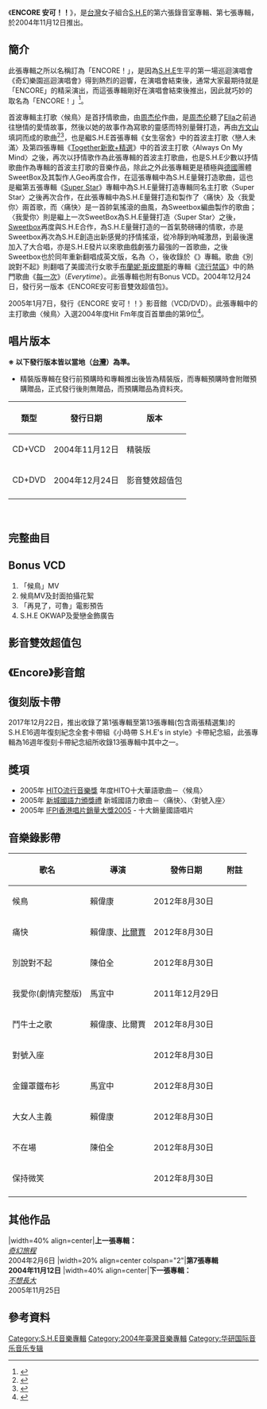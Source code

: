 {{Infobox Album  <!-- See Wikipedia:WikiProject_Albums -->
| Name		= ENCORE 安可！！
| Type		= [[專輯|專輯]] 
| Artist	= [[S.H.E|S.H.E]] 
| Cover		= S.H.E CDO7 ENCORE.jpg
| caption       = 
| Released	= 2004年11月12日<br/>{{Start date|2004|12|24}}
| Format        = [[CD|CD]]+[[VCD|VCD]]、[[CD|CD]]+[[DVD|DVD]]
| Recorded	= 2004年
| studio        = 強力錄音室、華研猛蛋錄音室
| Genre		= [[國語|國語]][[流行音樂|流行音樂]] 
| Length	= 40:24<ref>[http://isrc.ncl.edu.tw/music_view.aspx?item=6445 國際標準錄音錄影資料代碼查詢系統- ENCORE]</ref>
| Label		= [[華研國際音樂|華研國際音樂]]（HIM）、[[EMI|EMI]]、[[艾迴唱片|艾迴唱片]]
| Director      = 賴偉康〈候鳥〉<br/>賴偉康、[[比爾賈|比爾賈]]〈痛快〉<br/>馬宜中〈我愛你〉
| Producer	= 郭文宗，楊子樸，GEO，馬毓芬，[[謝文德|謝文德]]
| Certification = *[[IFPI香港唱片銷量大獎頒獎禮2005|IFPI香港唱片銷量大獎2005]] 十大銷量國語唱片（香港）
| Reviews	= *[[IFPI香港唱片銷量大獎頒獎禮2005|IFPI香港唱片銷量大獎頒奬禮2005]] - 十大銷量國語唱片
| Last album	= ''[[奇幻旅程|奇幻旅程]]''<br />(2004-2-6）
| This album	= '''Encore'''<br />（2004-11-12）
| Next album	= ''[[不想長大_(專輯)|不想長大]]''<br />(2005-11-25)
| Misc = {{Extra chronology 2
| Artist = [[S.H.E|S.H.E]]錄音室專輯
| Type = studio
| Last album = ''[[奇幻旅程|奇幻旅程]]''<br/>（2004-2-6）
| This album = '''Encore'''<br/>（2004-11-12）
| Next album = ''[[不想長大_(專輯)|不想長大]]''<br/>（2005-11-25）
}}
{{Extra album cover
 | header     = ENCORE 安可！！專輯其他封面
 | type       = studio
 | cover      = 
 | cover_size = 160px
 | border     =
 | alt        =
 | caption    = "影音雙效超值包"封面
}}
{{Singles
 | name        = ENCORE 安可！！
 | type        = 錄音室專輯
 | single1     = 《候鳥》（首波主打歌）
 | single1date = 
 | single2     = 《痛快》（第二波主打）
 | single2date = 
 | single3     = 《我愛你》（第三波主打）
 | single3date = 
}}
}}

《'''ENCORE 安可！！'''》，是[[台灣|台灣]]女子組合[[S.H.E|S.H.E]]的第六張錄音室專輯、第七張專輯，於2004年11月12日推出。

==簡介==
此張專輯之所以名稱訂為「ENCORE！」，是因為[[S.H.E|S.H.E]]生平的第一場巡迴演唱會《奇幻樂園巡迴演唱會》得到熱烈的迴響，在演唱會結束後，通常大家最期待就是「ENCORE」的精采演出，而這張專輯剛好在演唱會結束後推出，因此就巧妙的取名為「ENCORE！」<ref>{{Cite web |url=http://enjoy.eastday.com//eastday/enjoy/xw/yyxw/userobject1ai594670.html |title=S.H.E第7張專輯中“優雅蛻變”.東方娛樂.2004-10-20 |access-date=2018-12-12 |archive-url=https://web.archive.org/web/20050503102943/http://enjoy.eastday.com/eastday/enjoy/xw/yyxw/userobject1ai594670.html |archive-date=2005-05-03 |dead-url=yes }}</ref>。

首波專輯主打歌〈候鳥〉是首抒情歌曲，由[[周杰伦|周杰伦]]作曲，是[[周杰伦|周杰伦]]聽了[[陳嘉樺|Ella]]之前過往戀情的愛情故事，然後以她的故事作為寫歌的靈感而特別量聲打造，再由[[方文山|方文山]]填詞而成的歌曲<ref>{{Cite web |url=http://enjoy.eastday.com//eastday/enjoy/xw/yyxw/userobject1ai599625.html |title=S.H.E贏球又贏歌 周傑倫願賭服輸為其寫歌.東方娛樂.2004-10-22 |access-date=2018-12-12 |archive-url=https://web.archive.org/web/20070917000122/http://enjoy.eastday.com/eastday/enjoy/xw/yyxw/userobject1ai599625.html |archive-date=2007-09-17 |dead-url=yes }}</ref><ref>{{Cite web |url=http://enjoy.eastday.com//eastday/enjoy/xw/yyxw/userobject1ai604523.html |title=為在滬演唱會勤吆喝S.H.E下週到滬.東方娛樂.2004-10-25 |access-date=2018-12-12 |archive-url=https://web.archive.org/web/20070913154937/http://enjoy.eastday.com/eastday/enjoy/xw/yyxw/userobject1ai604523.html |archive-date=2007-09-13 |dead-url=yes }}</ref>，也是繼S.H.E首張專輯《女生宿舍》中的首波主打歌〈戀人未滿〉及第四張專輯《[[Together_(S.H.E專輯)|Together新歌+精選]]》中的首波主打歌〈Always On My Mind〉之後，再次以抒情歌作為此張專輯的首波主打歌曲，也是S.H.E少數以抒情歌曲作為專輯的首波主打歌的音樂作品，除此之外此張專輯更是積極與[[德國|德國]]團體SweetBox及其製作人Geo再度合作，在這張專輯中為S.H.E量聲打造歌曲，這也是繼第五張專輯《[[Super_Star_(S.H.E)|Super Star]]》專輯中為S.H.E量聲打造專輯同名主打歌〈Super Star〉之後再次合作，在此張專輯中為S.H.E量聲打造和製作了〈痛快〉及〈我愛你〉兩首歌，而〈痛快〉是一首帥氣搖滾的曲風，為Sweetbox編曲製作的歌曲；〈我愛你〉則是繼上一次SweetBox為S.H.E量聲打造〈Super Star〉之後，[[Sweetbox|Sweetbox]]再度與S.H.E合作，為S.H.E量聲打造的一首氣勢磅礡的情歌，亦是Sweetbox再次為S.H.E創造出新感覺的抒情搖滾，從冷靜到吶喊激昂，到最後還加入了大合唱，亦是S.H.E發片以來歌曲戲劇張力最強的一首歌曲，之後Sweetbox也於同年重新翻唱成英文版，名為〈{{link-en|More Than Love|This Christmas/More Than Love}}〉，後收錄於《{{link-en|After the Lights|After the Lights}}》專輯。歌曲《別說對不起》則翻唱了美國流行女歌手[[布蘭妮·斯皮爾斯|布蘭妮·斯皮爾斯]]的專輯《[[流行禁區|流行禁區]]》中的熱門歌曲《[[每一次|每一次]]》（''Everytime''）。此張專輯也附有Bonus VCD。2004年12月24日，發行另一版本《ENCORE安可影音雙效超值包》。

2005年1月7日，發行《ENCORE 安可！！》影音館（VCD/DVD）。此張專輯中的主打歌曲〈候鳥〉入選2004年度Hit Fm年度百首單曲的第9位<ref>{{Cite web |url=http://www.hitoradio.com/newweb/chart_2.php?ch_year=2004&pageNum_rsList=0 |title=Hit Fm2004年度百首單曲 |accessdate=2018-11-15 |archive-date=2018-11-16 |archive-url=https://web.archive.org/web/20181116001044/http://www.hitoradio.com/newweb/chart_2.php?ch_year=2004&pageNum_rsList=0 |dead-url=no }}</ref>。

== 唱片版本 ==
'''※ 以下發行版本皆以當地（[[台灣|台灣]]）為準。'''

*精裝版專輯在發行前預購時和專輯推出後皆為精裝版，而專輯預購時會附贈預購贈品，正式發行後則無贈品，而預購贈品為資料夾。

{| class="wikitable"
!類型!!發行日期!!版本
|-
| CD+VCD
| 2004年11月12日
| 精裝版
|-
| CD+DVD
| 2004年12月24日
| 影音雙效超值包
|-
|}
<br/>

== 完整曲目 ==
{{Tracklist
| collapsed =

| extra_column = 
| total_length = 40:24

| title1 = 候鳥<br><small>（''Migratory Bird''）</small>
| note1 = 
| longnote1 ='''首波主打歌''' 電影「[[再見了，可魯|再見了，可魯]]」中文主題曲、「愛戀金飾」廣告主題曲
| music1 = [[周杰倫|周杰倫]]
| lyrics1 = [[方文山|方文山]]
| arranger1 = [[洪敬堯|洪敬堯]]
| extra1 = 
| length1 = 4:41

| title2 = 痛快<br><small>（''Satisfaction''）</small>
| note2 = 
| longnote2 ='''第二波主打''' 電玩「[[新絕代雙驕系列|新絕代雙驕]]」主題曲
| music2 = [[左安安|左安安]]
| lyrics2 = [[施人誠|施人誠]]
| arranger2 = Geo
| extra2 = 
| length2 = 3:18

| title3 = 別說對不起<br><small>（''Don't Say Sorry''）</small>
| note3 = 
| longnote3 = 改編自[[Britney_Spears|Britney Spears]]的「[[Everytime|Everytime]]」
| music3 = [[Britney_Spears|Britney Spears]]/{{link-en|Annette Stamatelatos|Annet Artani}}
| lyrics3 = 俞方
| arranger3 = [[屠穎|屠穎]]
| extra3 = 
| length3 = 3:49

| title4 = 我愛你<br><small>（''I Love You''）</small>
| note4 = 
| longnote4 ='''第三波主打''' OT：「{{link-en|More Than Love|This Christmas/More Than Love}}」－ [[Sweetbox|Sweetbox]]
| music4 = Geoman/Villalon From Sweetbox
| lyrics4 = [[姚若龍|姚若龍]]
| arranger4 = Geo
| extra4 = 
| length4 = 3:49

| title5 = 鬥牛士之歌<br><small>（''Matador's Song''）</small>
| note5 = 
| longnote5 =
| music5 = [[左安安|左安安]]
| lyrics5 = [[姚若龍|姚若龍]]
| arranger5 = [[呂紹淳|呂紹淳]]
| extra5 = 
| length5 = 3:53

| title6 = 對號入座<br><small>（''Take Seat by Number''）</small>
| note6 = 
| longnote6 = '''第四波主打''' 改編自{{link-en|Aneka|Aneka}}的「{{link-en|Japanese Boys|Japanese Boy}}」、[[OKWAP千里|Okwap]]手機廣告曲
| music6 = {{link-en|Bob Heatlie|Bob Heatlie}}
| lyrics6 = -{于}-光中
| arranger6 = 洪敬堯
| extra6 = 
| length6 = 4:01

| title7 = 金鐘罩鐵布衫<br><small>（''Golden Shield, Iron Cloth''）</small>
| note7 = 
| longnote7 = '''第六波主打'''
| music7 = [[Funck|Funck]]
| lyrics7 = [[Funck|Funck]]
| arranger7 = 洪敬堯
| extra7 = 
| length7 = 4:04

| title8 = 大女人主義<br><small>（''Female Chauvinism''）</small>
| note8 = 
| longnote8 = '''第五波主打'''
| music8 = [[曹格|曹格]]
| lyrics8 = [[徐世珍|徐世珍]]
| arranger8 = 丁寧/DFM
| extra8 = 
| length8 = 3:58

| title9 = 不在場<br><small>（''Absent''）</small>
| note9 = 
| longnote9 =
| music9 = [[王美蓮|王美蓮]]
| lyrics9 = [[李焯雄|李焯雄]]
| arranger9 = 呂紹淳
| extra9 = 
| length9 = 4:30

| title10 = 保持微笑<br><small>（''Keep Smiling''）</small>
| note10 = 
| longnote10 = 
| music10 = [[黃威爾|黃威爾]]
| lyrics10 = [[施人誠|施人誠]]
| arranger10 = [[洪敬堯|洪敬堯]]
| extra10 = 
| length10 = 4:21
}}

== Bonus VCD ==
#「候鳥」MV
# 候鳥MV及封面拍攝花絮
#「再見了，可魯」電影預告
# S.H.E OKWAP及愛戀金飾廣告

== 影音雙效超值包 ==
{{hidden
| headercss = background: #ccccff; font-size: 100%; width: 70%;
| contentcss = text-align: left; font-size: 100%; width: 70%;
| header = 曲目
| content =
※DVD格式 具音聲多重 具卡拉OK 功能

*CD
#候鳥
#痛快
#別說對不起
#我愛你
#鬥牛士之歌
#對號入座
#金鐘罩鐵布衫
#大女人主義
#不在場
#保持微笑
*DVD
#候鳥 MV/KALA
#痛快 MV/KALA
#別說對不起 MV/KALA
#我愛你 MV/KALA
#鬥牛士之歌 MV/KALA
#對號入座 MV/KALA
#金鐘罩鐵布衫 MV/KALA
#大女人主義 MV/KALA
#不在場 MV/KALA
#保持微笑 MV/KALA
:DVD特別收錄：
#我愛你13分完整劇情版
#我愛你MV拍攝花絮
#對號入座MV拍攝花絮
#金鐘罩鐵布衫MV拍攝花絮
}}

==《Encore》影音館 ==
{{hidden
| headercss = background: #ccccff; font-size: 100%; width: 70%;
| contentcss = text-align: left; font-size: 100%; width: 70%;
| header = 曲目
| content =
※DVD格式 具音聲多重 具卡拉OK 功能

* VCD/DVD：
# 候鳥
# 痛快
# 別說對不起
# 我愛你
# 鬥牛士之歌
# 對號入座
# 金鐘罩鐵布衫
# 大女人主義
# 不在場
# 保持微笑

*VCD Bonus:
# 對號入座MV拍攝花絮
# 金鐘罩鐵布衫MV拍攝花絮

*DVD Bonus:
# 對號入座MV拍攝花絮
# 金鐘罩鐵布衫MV拍攝花絮

:DVD特別收錄：
# 我愛你(13分鐘劇情完整版)
# 我愛你MV拍攝花絮
}}

== 復刻版卡帶 ==
2017年12月22日，推出收錄了第1張專輯至第13張專輯(包含兩張精選集)的S.H.E16週年復刻紀念全套卡帶組《小時帶 S.H.E's in style》卡帶紀念組，此張專輯為16週年復刻卡帶紀念組所收錄13張專輯中其中之一。

== 獎項 ==
*2005年 [[HITO流行音樂獎|HITO流行音樂獎]] 年度HITO十大華語歌曲－〈候鳥〉
*2005年 [[新城國語力頒獎禮|新城國語力頒獎禮]] 新城國語力歌曲－〈痛快〉、〈對號入座〉
*2005年 [[IFPI香港唱片銷量大獎頒獎禮2005|IFPI香港唱片銷量大獎2005]] - 十大銷量國語唱片

== 音樂錄影帶 ==
{|class="wikitable"
!歌名!!導演!!發佈日期!!附註
|-
|候鳥 || 賴偉康 || 2012年8月30日 || 
|-
|痛快 || 賴偉康、[[比爾賈|比爾賈]] || 2012年8月30日 || 
|-
|別說對不起 || 陳伯全 || 2012年8月30日 || 
|-
|我愛你(劇情完整版) || 馬宜中 || 2011年12月29日 || 
|-
|鬥牛士之歌 || 賴偉康、比爾賈 || 2012年8月30日 || 
|-
|對號入座 ||  || 2012年8月30日 || 
|-
|金鐘罩鐵布衫 || 馬宜中 || 2012年8月30日 || 
|-
|大女人主義 || 賴偉康 || 2012年8月30日 || 
|-
|不在場 || 陳伯全 || 2012年8月30日 || 
|-
|保持微笑 ||  || 2012年8月30日 ||
|-
|}

== 其他作品 ==
{{start box}}
|width=40% align=center|'''上一張專輯：'''<br />''[[奇幻旅程|奇幻旅程]]''<br />2004年2月6日
|width=20% align=center colspan="2"|'''第7張專輯'''<br />'''2004年11月12日'''
|width=40% align=center|'''下一張專輯：'''<br />''[[不想長大_(專輯)|不想長大]]''<br />2005年11月25日
{{end box}}

== 參考資料 ==
{{Reflist}}

{{S.H.E|state=collapsed}}

[[Category:S.H.E音樂專輯|Category:S.H.E音樂專輯]]
[[Category:2004年臺灣音樂專輯|Category:2004年臺灣音樂專輯]]
[[Category:华研国际音乐音乐专辑|Category:华研国际音乐音乐专辑]]